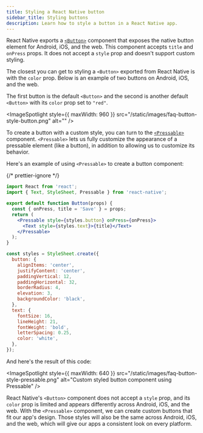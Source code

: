 ```yaml
---
title: Styling a React Native button
sidebar_title: Styling buttons
description: Learn how to style a button in a React Native app.
---
```



React Native exports a [`<Button>`](https://reactnative.dev/docs/button) component that exposes the native button element for Android, iOS, and the web. This component accepts `title` and `onPress` props. It does not accept a `style` prop and doesn't support custom styling.

The closest you can get to styling a `<Button>` exported from React Native is with the `color` prop. Below is an example of two buttons on Android, iOS, and the web.

The first button is the default `<Button>` and the second is another default `<Button>` with its `color` prop set to `"red"`.

<ImageSpotlight style={{ maxWidth: 960 }} src="/static/images/faq-button-style-button.png" alt="" />

To create a button with a custom style, you can turn to the [`<Pressable>`](https://reactnative.dev/docs/pressable) component.
`<Pressable>` lets us fully customize the appearance of a pressable element (like a button), in addition to allowing us to customize its behavior.

Here's an example of using `<Pressable>` to create a button component:

<SnackInline>

{/* prettier-ignore */}
```jsx
import React from 'react';
import { Text, StyleSheet, Pressable } from 'react-native';

export default function Button(props) {
  const { onPress, title = 'Save' } = props;
  return (
    <Pressable style={styles.button} onPress={onPress}>
      <Text style={styles.text}>{title}</Text>
    </Pressable>
  );
}

const styles = StyleSheet.create({
  button: {
    alignItems: 'center',
    justifyContent: 'center',
    paddingVertical: 12,
    paddingHorizontal: 32,
    borderRadius: 4,
    elevation: 3,
    backgroundColor: 'black',
  },
  text: {
    fontSize: 16,
    lineHeight: 21,
    fontWeight: 'bold',
    letterSpacing: 0.25,
    color: 'white',
  },
});
```

</SnackInline>

And here's the result of this code:

<ImageSpotlight
  style={{ maxWidth: 640 }}
  src="/static/images/faq-button-style-pressable.png"
  alt="Custom styled button component using Pressable"
/>

React Native's `<Button>` component does not accept a `style` prop, and its `color` prop is limited and appears differently across Android, iOS, and the web. With the `<Pressable>` component, we can create custom buttons that fit our app's design. Those styles will also be the same across Android, iOS, and the web, which will give our apps a consistent look on every platform.
